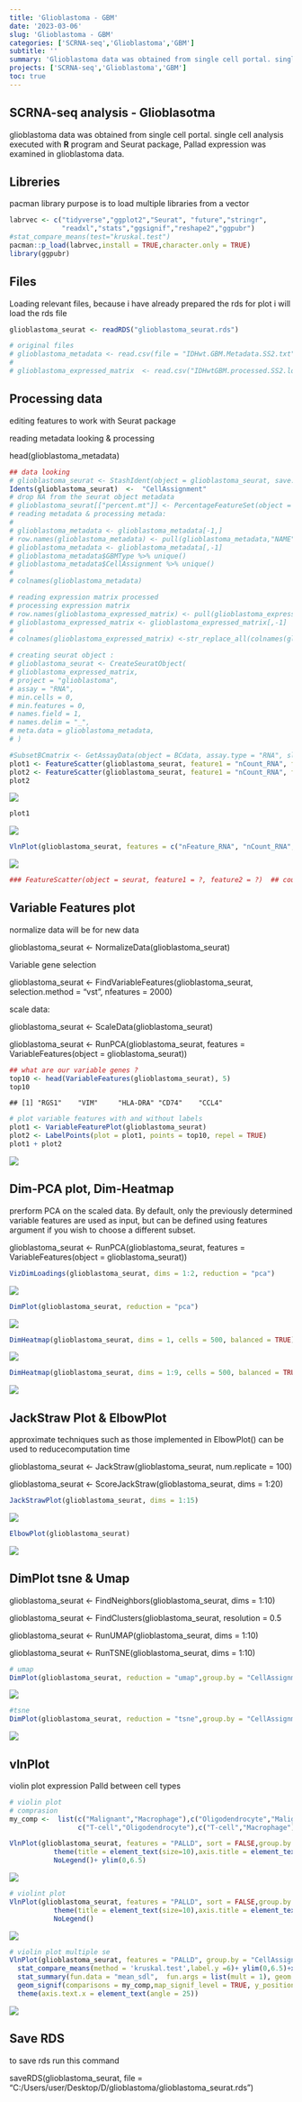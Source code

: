```yaml
---
title: 'Glioblastoma - GBM'
date: '2023-03-06'
slug: 'Glioblastoma - GBM'
categories: ['SCRNA-seq','Glioblastoma','GBM']
subtitle: ''
summary: 'Glioblastoma data was obtained from single cell portal. single cell analysis executed with **R** program and Seurat package, Pallad expression was examined in glioblastoma data.'
projects: ['SCRNA-seq','Glioblastoma','GBM']
toc: true
---
```


## SCRNA-seq analysis - Glioblasotma

glioblastoma data was obtained from single cell portal. single cell analysis executed with **R** program and Seurat package, Pallad expression was examined in glioblastoma data.

## Libreries

pacman library purpose is to load multiple libraries from a vector

```r
labrvec <- c("tidyverse","ggplot2","Seurat", "future","stringr",
             "readxl","stats","ggsignif","reshape2","ggpubr")
#stat_compare_means(test="kruskal.test")
pacman::p_load(labrvec,install = TRUE,character.only = TRUE)
library(ggpubr)
```

## Files

Loading relevant files, because i have already prepared the rds for plot i will load the rds file

```r
glioblastoma_seurat <- readRDS("glioblastoma_seurat.rds")

# original files
# glioblastoma_metadata <- read.csv(file = "IDHwt.GBM.Metadata.SS2.txt",sep ="\t",stringsAsFactors = FALSE)
# 
# glioblastoma_expressed_matrix  <- read.csv("IDHwtGBM.processed.SS2.logTPM.txt" ,sep = "\t")
```

## Processing data

editing features to work with Seurat package

reading metadata looking & processing

head(glioblastoma_metadata)

```r
## data looking
# glioblastoma_seurat <- StashIdent(object = glioblastoma_seurat, save.name = "old.ident")
Idents(glioblastoma_seurat)  <-  "CellAssignment"
# drop NA from the seurat object metadata
# glioblastoma_seurat[["percent.mt"]] <- PercentageFeatureSet(object = glioblastoma_seurat, pattern = "^MT-")
# reading metadata & processing metada:
# 
# glioblastoma_metadata <- glioblastoma_metadata[-1,]
# row.names(glioblastoma_metadata) <- pull(glioblastoma_metadata,"NAME" )
# glioblastoma_metadata <- glioblastoma_metadata[,-1]
# glioblastoma_metadata$GBMType %>% unique()
# glioblastoma_metadata$CellAssignment %>% unique()
# 
# colnames(glioblastoma_metadata)

# reading expression matrix processed
# processing expression matrix
# row.names(glioblastoma_expressed_matrix) <- pull(glioblastoma_expressed_matrix,"GENE")
# glioblastoma_expressed_matrix <- glioblastoma_expressed_matrix[,-1]
# 
# colnames(glioblastoma_expressed_matrix) <-str_replace_all(colnames(glioblastoma_expressed_matrix),"\\.","-")

# creating seurat object :
# glioblastoma_seurat <- CreateSeuratObject(
# glioblastoma_expressed_matrix,
# project = "glioblastoma",
# assay = "RNA",
# min.cells = 0,
# min.features = 0,
# names.field = 1,
# names.delim = "_",
# meta.data = glioblastoma_metadata,
# )

#SubsetBCmatrix <- GetAssayData(object = BCdata, assay.type = "RNA", slot = "counts") 
plot1 <- FeatureScatter(glioblastoma_seurat, feature1 = "nCount_RNA", feature2 = "percent.mt")
plot2 <- FeatureScatter(glioblastoma_seurat, feature1 = "nCount_RNA", feature2 = "nFeature_RNA")
plot2
```

![](index_files/figure-html/pre processing-1.jpeg)

```r
plot1
```

![](index_files/figure-html/pre processing-2.jpeg)

```r
VlnPlot(glioblastoma_seurat, features = c("nFeature_RNA", "nCount_RNA","percent.mt"), ncol = 3,pt.size = 0)
```

![](index_files/figure-html/pre processing-3.jpeg)

```r
### FeatureScatter(object = seurat, feature1 = ?, feature2 = ?)  ## could be genes or meta data columns
```

## Variable Features plot

normalize data will be for new data

glioblastoma_seurat \<- NormalizeData(glioblastoma_seurat)

Variable gene selection

glioblastoma_seurat \<- FindVariableFeatures(glioblastoma_seurat, selection.method = "vst", nfeatures = 2000)

scale data:

glioblastoma_seurat \<- ScaleData(glioblastoma_seurat)

glioblastoma_seurat \<- RunPCA(glioblastoma_seurat, features = VariableFeatures(object = glioblastoma_seurat))

```r
## what are our variable genes ?
top10 <- head(VariableFeatures(glioblastoma_seurat), 5)
top10
```

```
## [1] "RGS1"    "VIM"     "HLA-DRA" "CD74"    "CCL4"
```

```r
# plot variable features with and without labels
plot1 <- VariableFeaturePlot(glioblastoma_seurat)
plot2 <- LabelPoints(plot = plot1, points = top10, repel = TRUE)
plot1 + plot2
```

![](index_files/figure-html/Feature-plot-1.jpeg)

## Dim-PCA plot, Dim-Heatmap

prerform PCA on the scaled data. By default, only the previously determined variable features are used as input, but can be defined using features argument if you wish to choose a different subset.

glioblastoma_seurat \<- RunPCA(glioblastoma_seurat, features = VariableFeatures(object = glioblastoma_seurat))

```r
VizDimLoadings(glioblastoma_seurat, dims = 1:2, reduction = "pca")
```

![](index_files/figure-html/Dim-PCA-1.jpeg)

```r
DimPlot(glioblastoma_seurat, reduction = "pca")
```

![](index_files/figure-html/Dim-PCA-2.jpeg)

```r
DimHeatmap(glioblastoma_seurat, dims = 1, cells = 500, balanced = TRUE)
```

![](index_files/figure-html/Dim-PCA-3.jpeg)

```r
DimHeatmap(glioblastoma_seurat, dims = 1:9, cells = 500, balanced = TRUE)
```

![](index_files/figure-html/Dim-PCA-4.jpeg)

## JackStraw Plot & ElbowPlot

approximate techniques such as those implemented in ElbowPlot() can be used to reducecomputation time

glioblastoma_seurat \<- JackStraw(glioblastoma_seurat, num.replicate = 100)

glioblastoma_seurat \<- ScoreJackStraw(glioblastoma_seurat, dims = 1:20)

```r
JackStrawPlot(glioblastoma_seurat, dims = 1:15)
```

![](index_files/figure-html/JackStraw Plot & ElbowPlot-1.jpeg)

```r
ElbowPlot(glioblastoma_seurat)
```

![](index_files/figure-html/JackStraw Plot & ElbowPlot-2.jpeg)

## DimPlot tsne & Umap

glioblastoma_seurat \<- FindNeighbors(glioblastoma_seurat, dims = 1:10)

glioblastoma_seurat \<- FindClusters(glioblastoma_seurat, resolution = 0.5

glioblastoma_seurat \<- RunUMAP(glioblastoma_seurat, dims = 1:10)

glioblastoma_seurat \<- RunTSNE(glioblastoma_seurat, dims = 1:10)

```r
# umap
DimPlot(glioblastoma_seurat, reduction = "umap",group.by = "CellAssignment", label = TRUE)
```

![](index_files/figure-html/tsne-1.jpeg)

```r
#tsne
DimPlot(glioblastoma_seurat, reduction = "tsne",group.by = "CellAssignment", label = TRUE)
```

![](index_files/figure-html/tsne-2.jpeg)

## vlnPlot

violin plot expression Palld between cell types

```r
# violin plot
# comprasion
my_comp <-  list(c("Malignant","Macrophage"),c("Oligodendrocyte","Malignant"),c("T-cell","Malignant"),
                 c("T-cell","Oligodendrocyte"),c("T-cell","Macrophage"),c("Macrophage","Oligodendrocyte"))

VlnPlot(glioblastoma_seurat, features = "PALLD", sort = FALSE,group.by = "CellAssignment", pt.size = 0) +
           theme(title = element_text(size=10),axis.title = element_text(size=8),axis.text.x=element_text(size=6),axis.text.y=element_text(size=8))+
           NoLegend()+ ylim(0,6.5)
```

![](index_files/figure-html/vlnplot-1.jpeg)

```r
# violint plot
VlnPlot(glioblastoma_seurat, features = "PALLD", sort = FALSE,group.by = "CellAssignment", pt.size = 0) +
           theme(title = element_text(size=10),axis.title = element_text(size=8),axis.text.x=element_text(size=6),axis.text.y=element_text(size=8))+
           NoLegend()
```

![](index_files/figure-html/vlnplot-2.jpeg)

```r
# violin plot multiple se
VlnPlot(glioblastoma_seurat, features = "PALLD", group.by = "CellAssignment", sort = FALSE,pt.size = 0) + 
  stat_compare_means(method = 'kruskal.test',label.y =6)+ ylim(0,6.5)+xlab("Cell Type")+
  stat_summary(fun.data = "mean_sdl",  fun.args = list(mult = 1), geom = "pointrange", color = "red",size=0.1)+
  geom_signif(comparisons = my_comp,map_signif_level = TRUE, y_position=c(2.5,3,3.5,4,4.5,5))+NoLegend()+
  theme(axis.text.x = element_text(angle = 25))
```

![](index_files/figure-html/vlnplot-3.jpeg)

## Save RDS

to save rds run this command

saveRDS(glioblastoma_seurat, file = "C:/Users/user/Desktop/D/glioblastoma/glioblastoma_seurat.rds")
